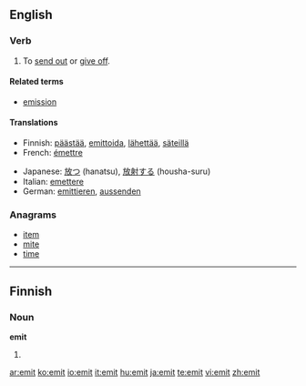 {{see|émit}}
==English==

===Verb===
{{en-verb|emit|t|ing}}

# {{transitive}} To [[send out]] or [[give off]].

====Related terms====
*[[emission]]

====Translations====
{{trans-top|To send out or give off}}
*Finnish: [[päästää]], [[emittoida]], [[lähettää]], [[säteillä]]
*French: [[émettre]]
{{trans-mid}}
*Japanese: [[放つ]] (hanatsu), [[放射]][[する]] (housha-suru)
*Italian: [[emettere]]
*German: [[emittieren]], [[aussenden]]
{{trans-bottom}}

===Anagrams===
*[[item]]
*[[mite]]
*[[time]]

----

==Finnish==

===Noun===
'''emit'''

# {{plural of|emi|lang=Finnish}}

[[ar:emit]]
[[ko:emit]]
[[io:emit]]
[[it:emit]]
[[hu:emit]]
[[ja:emit]]
[[te:emit]]
[[vi:emit]]
[[zh:emit]]